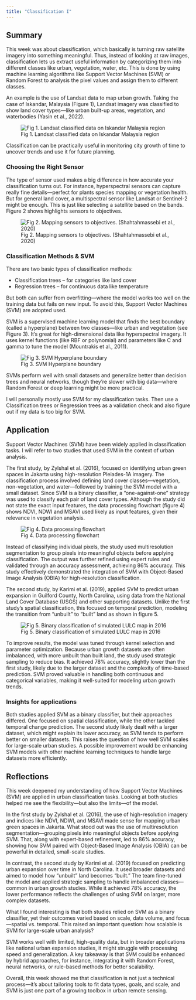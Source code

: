 ```yaml
---
title: "Classification I"
---
```


## Summary

This week was about classification, which basically is turning raw satellite imagery into something meaningful. Thus, instead of looking at raw images, classification lets us extract useful information by categorizing them into different classes like urban, vegetation, water, etc. This is done by using machine learning algorithms like Support Vector Machines (SVM) or Random Forest to analysis the pixel values and assign them to different classes.

An example is the use of Landsat data to map urban growth. Taking the case of Iskandar, Malaysia (Figure 1), Landsat imagery was classified to show land cover types—like urban built-up areas, vegetation, and waterbodies (Yasin et al., 2022).

![Fig 1. Landsat classified data on Iskandar Malaysia region](week_7/Iskandar_Malaysia_region.png)

Classification can be practically useful in monitoring city growth of time to uncover trends and use it for future planning.

### Choosing the Right Sensor

The type of sensor used makes a big difference in how accurate your classification turns out. For instance, hyperspectral sensors can capture really fine details—perfect for plants species mapping or vegetation health. But for general land cover, a multispectral sensor like Landsat or Sentinel-2 might be enough. This is just like selecting a satellite based on the bands. Figure 2 shows highlights sensors to objectives.

![Fig 2. Mapping sensors to objectives. (Shahtahmassebi et al., 2020)](week_7/Mapping_sensors_to_objectives.png)

### Classification Methods & SVM

There are two basic types of classification methods:

-   Classification trees – for categories like land cover
-   Regression trees – for continuous data like temperature

But both can suffer from overfitting—where the model works too well on the training data but fails on new input. To avoid this, Support Vector Machines (SVM) are adopted used.

SVM is a supervised machine learning model that finds the best boundary (called a hyperplane) between two classes—like urban and vegetation (see Figure 3). It’s great for high-dimensional data like hyperspectral imagery. It uses kernel functions (like RBF or polynomial) and parameters like C and gamma to tune the model (Mountrakis et al., 2011).

![Fig 3. SVM Hyperplane boundary](week_7/SVM.png)

SVMs perform well with small datasets and generalize better than decision trees and neural networks, though they’re slower with big data—where Random Forest or deep learning might be more practical.

I will personally mostly use SVM for my classification tasks. Then use a Classification trees or Regression trees as a validation check and also figure out if my data is too big for SVM.

## Application

Support Vector Machines (SVM) have been widely applied in classification tasks. I will refer to two studies that used SVM in the context of urban analysis.

The first study, by Zylshal et al. (2016), focused on identifying urban green spaces in Jakarta using high-resolution Pleiades-1A imagery. The classification process involved defining land cover classes—vegetation, non-vegetation, and water—followed by training the SVM model with a small dataset. Since SVM is a binary classifier, a “one-against-one” strategy was used to classify each pair of land cover types. Although the study did not state the exact input features, the data processing flowchart (figure 4) shows NDVI, NDWI and MSAVI used likely as input features, given their relevance in vegetation analysis.

![Fig 4. Data processing flowchart](week_7/data_flowchart.png)

Instead of classifying individual pixels, the study used multiresolution segmentation to group pixels into meaningful objects before applying classification. The output was further refined using expert rules and validated through an accuracy assessment, achieving 86% accuracy. This study effectively demonstrated the integration of SVM with Object-Based Image Analysis (OBIA) for high-resolution classification.

The second study, by Karimi et al. (2019), applied SVM to predict urban expansion in Guilford County, North Carolina, using data from the National Land Cover Database (USGS) and other supporting datasets. Unlike the first study’s spatial classification, this focused on temporal prediction, modeling the transition from “unbuilt” to “built” land as shown in figure 5.

![Fig 5. Binary classification of simulated LULC map in 2016](week_7/Binary_classification_of_simulated_LULC_map_in_2016.jpg)

To improve results, the model was tuned through kernel selection and parameter optimization. Because urban growth datasets are often imbalanced, with more unbuilt than built land, the study used strategic sampling to reduce bias. It achieved 78% accuracy, slightly lower than the first study, likely due to the larger dataset and the complexity of time-based prediction. SVM proved valuable in handling both continuous and categorical variables, making it well-suited for modeling urban growth trends.

### Insights for applications

Both studies applied SVM as a binary classifier, but their approaches differed. One focused on spatial classification, while the other tackled temporal change prediction. The second study likely dealt with a larger dataset, which might explain its lower accuracy, as SVM tends to perform better on smaller datasets. This raises the question of how well SVM scales for large-scale urban studies. A possible improvement would be enhancing SVM models with other machine learning techniques to handle large datasets more efficiently.

## Reflections

This week deepened my understanding of how Support Vector Machines (SVM) are applied in urban classification tasks. Looking at both studies helped me see the flexibility—but also the limits—of the model.

In the first study by Zylshal et al. (2016), the use of high-resolution imagery and indices like NDVI, NDWI, and MSAVI made sense for mapping urban green spaces in Jakarta. What stood out was the use of multiresolution segmentation—grouping pixels into meaningful objects before applying SVM. That, along with expert-based refinement, led to 86% accuracy, showing how SVM paired with Object-Based Image Analysis (OBIA) can be powerful in detailed, small-scale studies.

In contrast, the second study by Karimi et al. (2019) focused on predicting urban expansion over time in North Carolina. It used broader datasets and aimed to model how “unbuilt” land becomes “built.” The team fine-tuned the model and applied strategic sampling to handle imbalanced classes—common in urban growth studies. While it achieved 78% accuracy, the lower performance reflects the challenges of using SVM on larger, more complex datasets.

What I found interesting is that both studies relied on SVM as a binary classifier, yet their outcomes varied based on scale, data volume, and focus—spatial vs. temporal. This raised an important question: how scalable is SVM for large-scale urban analysis?

SVM works well with limited, high-quality data, but in broader applications like national urban expansion studies, it might struggle with processing speed and generalization. A key takeaway is that SVM could be enhanced by hybrid approaches, for instance, integrating it with Random Forest, neural networks, or rule-based methods for better scalability.

Overall, this week showed me that classification is not just a technical process—it’s about tailoring tools to fit data types, goals, and scale, and SVM is just one part of a growing toolbox in urban remote sensing.
